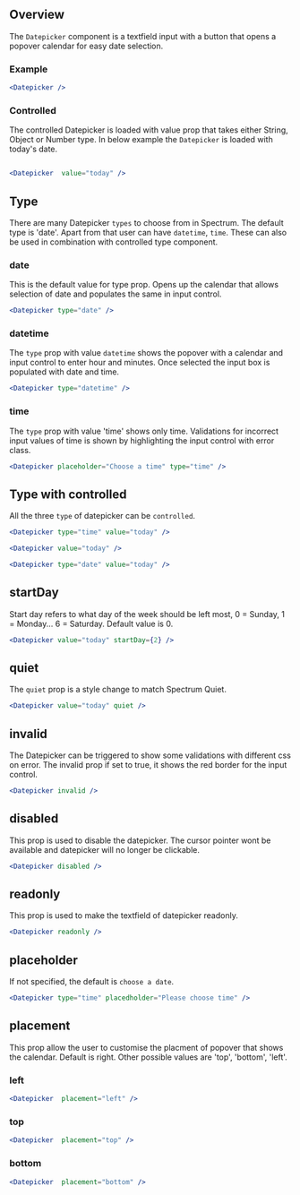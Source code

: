 
## Overview

The `Datepicker` component is a textfield input with a button that opens a popover calendar for easy date selection.

### Example

<Datepicker />

```jsx
<Datepicker />
```

### Controlled

The controlled Datepicker is loaded with value prop that takes either String, Object or Number type. In below example the `Datepicker` is loaded with today's date.

<Datepicker  value="today" />

```jsx

<Datepicker  value="today" />
```

## Type

There are many Datepicker `types` to choose from in Spectrum. The default type is 'date'. Apart from that user can have `datetime`, `time`. These can also be used in combination with controlled type component.

### date
This is the default value for type prop. Opens up the calendar that allows selection of date and populates the same in input control.

<Datepicker type="date" />

```jsx
<Datepicker type="date" />
```

### datetime

The `type` prop with value `datetime` shows the popover with a calendar and input control to enter hour and minutes. Once selected the input box is populated with date and time.

<Datepicker type="datetime" />

```jsx
<Datepicker type="datetime" />
```

### time

The `type` prop with value 'time' shows only time. Validations for incorrect input values of time is shown by highlighting the input control with error class.

<Datepicker placeholder="Choose a time" type="time" />

```jsx
<Datepicker placeholder="Choose a time" type="time" />
```

## Type with controlled

All the three `type` of datepicker can be `controlled`.

<Datepicker type="time" value="today" />

```jsx
<Datepicker type="time" value="today" />
```

<Datepicker type="datetime" value="today" />

```jsx
<Datepicker value="today" />
```

<Datepicker type="date" value="today" />

```jsx
<Datepicker type="date" value="today" />
```

## startDay

Start day refers to what day of the week should be left most, 0 = Sunday, 1 = Monday... 6 = Saturday. Default value is 0.

<Datepicker value="today" startDay={2} />

```jsx
<Datepicker value="today" startDay={2} />
```

## quiet

The `quiet` prop is a style change to match Spectrum Quiet.

<Datepicker value="today" quiet />

```jsx
<Datepicker value="today" quiet />
```

## invalid

The Datepicker can be triggered to show some validations with different css on error. The invalid prop if set to true, it shows the red border for the input control.

<Datepicker  invalid />

```jsx
<Datepicker invalid />
```

## disabled

This prop is used to disable the datepicker. The cursor pointer wont be available and datepicker will no longer be clickable.

<Datepicker  disabled />

```jsx
<Datepicker disabled />
```
## readonly

This prop is used to make the textfield of datepicker readonly.

<Datepicker readonly />

```jsx
<Datepicker readonly />
```

## placeholder

If not specified, the default is `choose a date`.

<Datepicker type="time" placedholder="Please choose time" />

```jsx
<Datepicker type="time" placedholder="Please choose time" />
```

## placement

This prop allow the user to customise the placment of popover that shows the calendar. Default is right. Other possible values are 'top', 'bottom', 'left'.

### left
<Datepicker  placement="left" />

```jsx
<Datepicker  placement="left" />
```
### top
<Datepicker  placement="top" />

```jsx
<Datepicker  placement="top" />
```
### bottom
<Datepicker  placement="bottom" />

```jsx
<Datepicker  placement="bottom" />
```
